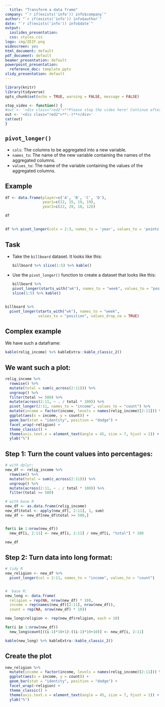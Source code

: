 ```yaml
---
  title: "Transform a data frame"
company: "`r if(exists('info')) info$company`"
author: "`r if(exists('info')) info$author`"
date: "`r if(exists('info')) info$date`"
output:
  ioslides_presentation: 
  css: styles.css
logo: img/ZEIF.png
widescreen: yes
html_document: default
pdf_document: default
beamer_presentation: default
powerpoint_presentation:
  reference_doc: template.pptx
slidy_presentation: default
---
```

  
  ```r
library(knitr)
library(tidyverse)
opts_chunk$set(echo = TRUE, warning = FALSE, message = FALSE)

stop_video <- function() {
  #out <- '<div class="red2">**Please stop the video here! Continue after completing the task!**</div>'
  out <- '<div class="red2">**:-)**</div>'
  cat(out)
}

```

## `pivot_longer()`

- `cols`: The columns to be aggregated into a new variable.  
- `names_to`: The name of the new variable containing the names of the aggregated columns.  
- `values_to`: The name of the variable containing the values of the aggregated columns.

## Example {.smaller}

```r
df <- data.frame(player=c('A', 'B', 'C', 'D'),
                 year1=c(12, 15, 19, 19),
                 year2=c(22, 29, 18, 12))

df

```

##

```r
df %>% pivot_longer(cols = 2:3, names_to = 'year', values_to = 'points')
```


## Task {.smaller}

- Take the `billboard` dataset. It looks like this:
  
  ```r
billboard %>% slice(1:5) %>% kable()
```

- Use the `pivot_longer()` function to create a dataset that looks like this:
  
  ```r
billboard %>%
  pivot_longer(starts_with("wk"), names_to = "week", values_to = "position", values_drop_na = TRUE) %>%
  slice(1:5) %>% kable()
```

##

```r
billboard %>%
  pivot_longer(starts_with("wk"), names_to = "week", 
               values_to = "position", values_drop_na = TRUE)
```


## Complex example {.smaller}

We have such a dataframe:
  
  ```r
kable(relig_income) %>% kableExtra::kable_classic_2()
```

## We want such a plot: {.smaller}

```r
relig_income %>% 
  rowwise() %>%
  mutate(total = sum(c_across(2:11))) %>%
  ungroup() %>%
  filter(total >= 500) %>%
  mutate(across(2:11, ~ . / total * 100)) %>%
  pivot_longer(2:11, names_to = "income", values_to = "count") %>%
  mutate(income = factor(income, levels = names(relig_income)[2:11])) %>%
  ggplot(aes(x = income, y = count)) +
  geom_bar(stat = "identity", position = "dodge") +
  facet_wrap(~religion) + 
  theme_classic() + 
  theme(axis.text.x = element_text(angle = 45, size = 7, hjust = 1)) +
  ylab("%")
```


## Step 1: Turn the count values into percentages: {.smaller}


```r
# with dplyr:
new_df <- relig_income %>% 
  rowwise() %>%
  mutate(total = sum(c_across(2:11))) %>%
  ungroup() %>%
  mutate(across(2:11, ~ . / total * 100)) %>%
  filter(total >= 500)

# with base R
new_df <- as.data.frame(relig_income)
new_df$total <- apply(new_df[, 2:11], 1, sum)
new_df <- new_df[new_df$total >= 500,]


for(i in 1:nrow(new_df))  
  new_df[i, 2:11] <- new_df[i, 2:11] / new_df[i, "total"] * 100
```

```r
new_df
```

## Step 2: Turn data into long format: {.smaller}


```r
# tidy R
new_religion <- new_df %>%
  pivot_longer(col = 2:11, names_to = "income", values_to = "count")


#  base R:
new_long <- data.frame(
  religion = rep(NA, nrow(new_df) * 10), 
  income = rep(names(new_df)[2:11], nrow(new_df)), 
  count = rep(NA, nrow(new_df) * 10))

new_long$religion <- rep(new_df$religion, each = 10)

for(i in 1:nrow(new_df))
  new_long$count[((i-1)*10+1):((i-1)*10+10)] <- new_df[i, 2:11]

```

```r
kable(new_long) %>% kableExtra::kable_classic_2()
```

## Create the plot {.smaller}

```r
new_religion %>%
  mutate(income = factor(income, levels = names(relig_income)[2:11])) %>%
  ggplot(aes(x = income, y = count)) +
  geom_bar(stat = "identity", position = "dodge") +
  facet_wrap(~religion) + 
  theme_classic() + 
  theme(axis.text.x = element_text(angle = 45, size = 7, hjust = 1)) +
  ylab("%")
```




